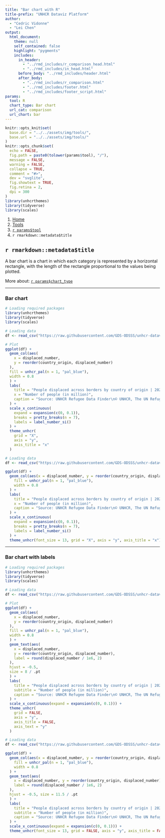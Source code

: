 ```yaml
---
title: "Bar chart with R"
title-prefix: "UNHCR Dataviz Platform"
author:
  - "Cedric Vidonne"
  - "Lei Chen"
output:
  html_document:
    theme: null
    self_contained: false
    highlight: "pygments"
    includes:
      in_header:
        - "../rmd_includes/r_comparison_head.html"
        - "../rmd_includes/in_head.html"
      before_body: "../rmd_includes/header.html"
      after_body:
        - "../rmd_includes/r_comparison.html"
        - "../rmd_includes/footer.html"
        - "../rmd_includes/footer_script.html"
params:
  tool: R
  chart_type: Bar chart
  url_cat: comparison
  url_chart: bar
---
```


```r
knitr::opts_knit$set(
  base.dir = "../../assets/img/tools/",
  base.url = "../../assets/img/tools/"
)
knitr::opts_chunk$set(
  echo = FALSE,
  fig.path = paste0(tolower(params$tool), "/"),
  message = FALSE,
  warning = FALSE,
  collapse = TRUE,
  comment = "#>",
  dev = "svglite",
  fig.showtext = TRUE,
  fig.retina = 2,
  dpi = 300
)
library(unhcrthemes)
library(tidyverse)
library(scales)
```

<main id="tools" class="container mt-5">

<!-- Breadcrumb is filled automatically with the text from Title and Tool parameter in YAML --> 
<nav aria-label="breadcrumb">
    <ol class="breadcrumb">
        <li class="breadcrumb-item"><a href="../../">Home</a></li>
        <li class="breadcrumb-item"><a href="../">Tools</a></li>
        <li class="breadcrumb-item"><a href="../`r tolower(params$tool)`/">`r params$tool`</a></li>
        <li class="breadcrumb-item active" aria-current="page">`r rmarkdown::metadata$title`</li>
    </ol>
</nav>

<!-- Intro header --> 
<div class="my-5 text-center">

## `r rmarkdown::metadata$title`

<div class="row justify-content-center">
<div class="col-lg-8">

<!-- Only text to change below, the rest comes from the YAML --> 
A bar chart is a chart in which each category is represented by a horizontal rectangle, with the length of the rectangle proportional to the values being plotted.

More about: <a href="../../chart_gallery/`r params$url_cat`.html#`r params$url_chart`">`r params$chart_type`</a>

</div>
</div>
</div>


----

<!-- Beginning of section, should be preceded by hr (----) --> 
<section class="my-5">

### Bar chart

<div class="row">

<!-- First column for large screen --> 
<div class="col-lg-6">

```r
# Loading required packages
library(unhcrthemes)
library(tidyverse)
library(scales)

# Loading data
df <- read_csv("https://raw.githubusercontent.com/GDS-ODSSS/unhcr-dataviz-platform/master/data/comparison/bar.csv")

# Plot
ggplot(df) +
  geom_col(aes(
    x = displaced_number,
    y = reorder(country_origin, displaced_number)
  ),
  fill = unhcr_pal(n = 1, "pal_blue"),
  width = 0.8
  ) +
  labs(
    title = "People displaced across borders by country of origin | 2021",
    x = "Number of people (in million)",
    caption = "Source: UNHCR Refugee Data Finder\n© UNHCR, The UN Refugee Agency"
  ) +
  scale_x_continuous(
    expand = expansion(c(0, 0.1)),
    breaks = pretty_breaks(n = 7),
    labels = label_number_si()
  ) +
  theme_unhcr(
    grid = "X",
    axis = "y",
    axis_title = "x"
  )
```

</div>
<!-- End First column --->

<!-- Second column for large screen --> 
<div class="col-lg-6">


```r
# Loading data
df <- read_csv("https://raw.githubusercontent.com/GDS-ODSSS/unhcr-dataviz-platform/master/data/comparison/bar.csv")

ggplot(df) +
  geom_col(aes(x = displaced_number, y = reorder(country_origin, displaced_number)),
    fill = unhcr_pal(n = 1, "pal_blue"),
    width = 0.8
  ) +
  labs(
    title = "People displaced across borders by country of origin | 2021",
    x = "Number of people (in million)",
    caption = "Source: UNHCR Refugee Data Finder\n© UNHCR, The UN Refugee Agency"
  ) +
  scale_x_continuous(
    expand = expansion(c(0, 0.1)),
    breaks = pretty_breaks(n = 7),
    labels = label_number_si()
  ) +
  theme_unhcr(font_size = 13, grid = "X", axis = "y", axis_title = "x")
```

</div>
<!-- End Second column --->

</div>
</section>
<!-- End of section --->

----

<!-- Beginning of section, should be preceded by hr (----) --> 
<section class="my-5">

### Bar chart with labels

<div class="row">

<!-- First column for large screen --> 
<div class="col-lg-6">

```r
# Loading required packages
library(unhcrthemes)
library(tidyverse)
library(scales)

# Loading data
df <- read_csv("https://raw.githubusercontent.com/GDS-ODSSS/unhcr-dataviz-platform/master/data/comparison/bar.csv")

# Plot
ggplot(df) +
  geom_col(aes(
    x = displaced_number,
    y = reorder(country_origin, displaced_number)
  ),
  fill = unhcr_pal(n = 1, "pal_blue"),
  width = 0.8
  ) +
  geom_text(aes(
    x = displaced_number,
    y = reorder(country_origin, displaced_number),
    label = round(displaced_number / 1e6, 2)
  ),
  hjust = -0.5,
  size = 8 / .pt
  ) +
  labs(
    title = "People displaced across borders by country of origin | 2021",
    subtitle = "Number of people (in million)",
    caption = "Source: UNHCR Refugee Data Finder\n© UNHCR, The UN Refugee Agency"
  ) +
  scale_x_continuous(expand = expansion(c(0, 0.1))) +
  theme_unhcr(
    grid = FALSE,
    axis = "y",
    axis_title = FALSE,
    axis_text = "y"
  )
```

</div>
<!-- End First column --->

<!-- Second column for large screen --> 
<div class="col-lg-6">


```r
# Loading data
df <- read_csv("https://raw.githubusercontent.com/GDS-ODSSS/unhcr-dataviz-platform/master/data/comparison/bar.csv")

ggplot(df) +
  geom_col(aes(x = displaced_number, y = reorder(country_origin, displaced_number)),
    fill = unhcr_pal(n = 1, "pal_blue"),
    width = 0.8
  ) +
  geom_text(aes(
    x = displaced_number, y = reorder(country_origin, displaced_number),
    label = round(displaced_number / 1e6, 2)
  ),
  hjust = -0.5, size = 11.5 / .pt
  ) +
  labs(
    title = "People displaced across borders by country of origin | 2021",
    subtitle = "Number of people (in million)",
    caption = "Source: UNHCR Refugee Data Finder\n© UNHCR, The UN Refugee Agency"
  ) +
  scale_x_continuous(expand = expansion(c(0, 0.1))) +
  theme_unhcr(font_size = 13, grid = FALSE, axis = "y", axis_title = FALSE, axis_text = "y")
```

</div>
<!-- End Second column --->

</div>
</section>
<!-- End of section --->

<!-- To add sections just copy the whole code between the above section tag --->

</main>
